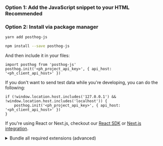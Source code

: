 
### Option 1: Add the JavaScript snippet to your HTML <span class="bg-gray-accent-light dark:bg-gray-accent-dark text-gray font-semibold align-middle text-sm p-1 rounded">Recommended</span>

<Snippet />

### Option 2: Install via package manager

<MultiLanguage>

```bash file=Yarn
yarn add posthog-js
```

```bash file=NPM
npm install --save posthog-js
```

</MultiLanguage>

And then include it in your files:

```js-web
import posthog from 'posthog-js'
posthog.init('<ph_project_api_key>', { api_host: '<ph_client_api_host>' })
```

If you don't want to send test data while you're developing, you can do the following:

```js-web
if (!window.location.host.includes('127.0.0.1') && !window.location.host.includes('localhost')) {
    posthog.init('<ph_project_api_key>', { api_host: '<ph_client_api_host>' })
}
```

If you're using React or Next.js, checkout our [React SDK](/docs/libraries/react) or [Next.js integration](/docs/libraries/next-js).

<details>
<summary>Bundle all required extensions (advanced)</summary>

By default, the JavaScript Web library will only load the core functionality. It lazy-loads extensions such as surveys or the session replay 'recorder' when needed. 

This can cause issues if you have a Content Security Policy (CSP) that blocks inline scripts or if you want to optimize your bundle at build time to ensure all dependencies are ready immediately. In addition, environments like the Chrome Extension store will reject code that loads remote code. To solve this issue, we have multiple import options available below.

> **Note:** With any of the `no-external` options, the toolbar will be unavailable as this is only possible as a runtime dependency loaded directly from `us.posthog.com`.

```js-web
// No external code loading possible (this disables all extensions such as Replay, Surveys, Exceptions etc.)
import posthog from 'posthog-js/dist/module.no-external'

// No external code loading possible but all external dependencies pre-bundled
import posthog from 'posthog-js/dist/module.full.no-external'

// All external dependencies pre-bundled and with the ability to load external scripts (primarily useful is you use Site Apps)
import posthog from 'posthog-js/dist/module.full'

// Finally you can also import specific extra dependencies 
import "posthog-js/dist/recorder"
import "posthog-js/dist/surveys"
import "posthog-js/dist/exception-autocapture"
import "posthog-js/dist/tracing-headers"
import "posthog-js/dist/web-vitals"
import posthog from 'posthog-js/dist/module.no-external'

// All other posthog commands are the same as usual
posthog.init('<ph_project_api_key>', { api_host: '<ph_client_api_host>' })
```

> **Note:** You should ensure if using this option that you always import `posthog-js` from the same module, otherwise multiple bundles could get included. At this time `posthog-js/react` does not work with any module import other than the default.

</details>
